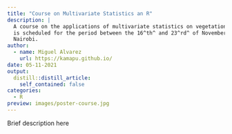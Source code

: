 ```yaml
---
title: "Course on Multivariate Statistics an R"
description: |
  A course on the applications of multivariate statistics on vegetation ecology
  is scheduled for the period between the 16^th^ and 23^rd^ of November in
  Nairobi.
author:
  - name: Miguel Alvarez
    url: https://kamapu.github.io/
date: 05-11-2021
output:
  distill::distill_article:
    self_contained: false
categories:
  - R
preview: images/poster-course.jpg
---
```


Brief description here
